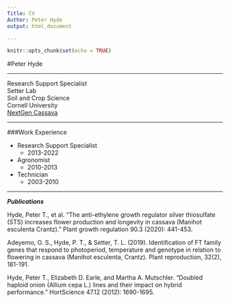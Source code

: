 ```yaml
---
Title: CV
Author: Peter Hyde
output: html_document

---
```


```r
knitr::opts_chunk$set(echo = TRUE)
```



#Peter Hyde
<hr />
Research Support Specialist  
Setter Lab  
Soil and Crop Science  
Cornell University  
[NextGen Cassava](https://www.nextgencassava.org/)
<hr />

###Work Experience

* Research Support Specialist
    * 2013-2022
    
* Agronomist
    * 2010-2013
  
* Technician
    * 2003-2010


 ---
***Publications***  

Hyde, Peter T., et al. "The anti-ethylene growth regulator silver thiosulfate (STS) increases flower production and longevity in cassava (Manihot esculenta Crantz)." Plant growth regulation 90.3 (2020): 441-453.

Adeyemo, O. S., Hyde, P. T., & Setter, T. L. (2019). Identification of FT family genes that respond to photoperiod, temperature and genotype in relation to flowering in cassava (Manihot esculenta, Crantz). Plant reproduction, 32(2), 181-191.

Hyde, Peter T., Elizabeth D. Earle, and Martha A. Mutschler. "Doubled haploid onion (Allium cepa L.) lines and their impact on hybrid performance." HortScience 47.12 (2012): 1690-1695.


